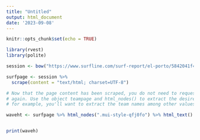 ```yaml
---
title: "Untitled"
output: html_document
date: '2023-09-08'
---
```


```r
knitr::opts_chunk$set(echo = TRUE)
```

```r
library(rvest)
library(polite)

session <- bow("https://www.surfline.com/surf-report/el-porto/5842041f4e65fad6a7708906?camId=5a203892096c27001ac4f18d") 

surfpage <- session %>% 
  scrape(content = "text/html; charset=UTF-8")

# Now that the page content has been scraped, you do not need to request it 
# again. Use the object teampage and html_nodes() to extract the desired nodes,
# for example, you'll want to extract the team names among other values.

waveht <- surfpage %>% html_nodes(".mui-style-qfj0fo") %>% html_text()


print(waveh)
```

